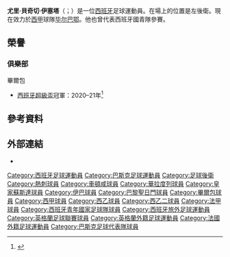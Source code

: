 {{noteTA
|G1=Football
|G2=uefa
|G3=EPL
|G4=laliga
|1=zh-hans:貝奇切;zh-hk:貝基捷;zh-tw:貝奇切;
|2=zh-hans:尤里;zh-hk:于列;zh-tw:尤里;
}}
{{Infobox football biography
| name = 尤里·貝奇切<br/>Yuri Berchiche
| image = Krasnodar-Real Sosiedad (10).jpg
| caption = 
| fullname = Yuri Berchiche Izeta
| birth_date = {{birth date and age|1990|2|10|df=y}}
| birth_place = {{ESP}}[[薩勞特斯|薩勞特斯]]
| height = 1.81m
| position = 左後衛
| currentclub = [[毕尔巴鄂竞技俱乐部|毕尔巴鄂]]
| clubnumber = 12
| youthyears1 = 2000–2004
| youthyears2 = 2004–2005
| youthyears3 = 2005–2007 
| youthyears4 = 2007–2009
| youthclubs1 = Antiguoko<ref>{{cite web|url=https://antiguoko.org/club-jugadores-relevantes/|title=Jugadores relevantes|trans_title=Relevant players|language=es|publisher=Antiguoko KE|accessdate=16 July 2017|archive-date=2017-10-05|archive-url=https://web.archive.org/web/20171005202021/http://antiguoko.org/club-jugadores-relevantes/|dead-url=no}}</ref>
| youthclubs2 = [[皇家蘇斯達|皇家蘇斯達]]
| youthclubs3 = [[毕尔巴鄂竞技俱乐部|毕尔巴鄂]]
| youthclubs4 = [[托特纳姆热刺足球俱乐部|热刺]]
| years1 = 2008–2010 
| years2 = 2009 
| years3 = 2009–2010 
| years4 = 2009–2010 
| years5 = 2010–2012
| years6 = 2012–2017
| years7 = 2012–2014
| years8 = 2017–2018
| years9 = 2018–
| clubs1 = [[托特纳姆热刺足球俱乐部|热刺]] 
| clubs2 = → [[車頓咸足球會|車頓咸]]
| clubs3 = → [[皇家巴利亞多利德足球俱樂部|巴利亞多利德B隊]]
| clubs4 = → [[皇家巴利亞多利德足球俱樂部|巴利亞多利德]]
| clubs5 = [[皇家伊伦联|皇家伊伦联]]
| clubs6 = [[皇家蘇斯達|皇家蘇斯達]]
| clubs7 = → [[埃瓦爾體育協會|埃瓦爾]]
| clubs8 = [[巴黎圣日耳曼足球俱乐部|巴黎圣日耳曼]]
| clubs9= [[毕尔巴鄂竞技俱乐部|毕尔巴鄂]]
| caps1 = 0   
| caps2 = 7   
| caps3 = 25 
| caps4 = 1   
| caps5 = 45
| caps6 = 77
| caps7 = 67
| caps8 = 22
| caps9 = 70
| goals1 = 0  
| goals2 = 0  
| goals3 = 0
| goals4 = 0  
| goals5 = 1
| goals6 = 3
| goals7 = 7
| goals8 = 2
| goals9 = 4
| nationalyears1 = 2006
| nationalyears2 = 2014–
| nationalteam1 = 西班牙U17
| nationalteam2 = [[巴斯克足球代表隊|巴斯克]]
| nationalcaps1 = 6  
| nationalcaps2 = 6
| nationalgoals1 = 0 
| nationalgoals2 = 0
| club-update = 2020年10月1日
| nationalteam-update = 2020年11月17日
}}
'''尤里·貝奇切·伊塞塔'''（{{lang-es|Yuri Berchiche Izeta}}；{{bd|1990年|2月10日}}）是一位[[西班牙|西班牙]]足球運動員。在場上的位置是左後衛。現在效力於[[西班牙足球甲级联赛|西甲]]球隊[[毕尔巴鄂竞技俱乐部|毕尔巴鄂]]。他也曾代表西班牙國青隊參賽。

== 榮譽 ==
=== 俱樂部 ===
;{{flagicon|ESP}} 畢爾包
* [[西班牙超級盃|西班牙超級盃]]冠軍：2020–21年<ref>{{cite news|url=https://www.marca.com/futbol/supercopa-espana/barcelona-vs-athletic/cronica/2021/01/17/60047a8f22601dac578b45e8.html|title=La Supercopa de Williams|trans-title=Williams' Supercup|newspaper=Marca|last=Carnerero|first=Fernando|language=es|date=2021-01-17|access-date=2021-01-17|archive-date=2021-01-31|archive-url=https://web.archive.org/web/20210131111934/https://www.marca.com/futbol/supercopa-espana/barcelona-vs-athletic/cronica/2021/01/17/60047a8f22601dac578b45e8.html|dead-url=no}}</ref>


==參考資料==
{{Reflist}}

==外部連結==
*{{Soccerway}}

{{畢爾包體育會球員名單}}

{{DEFAULTSORT:Berchiche, Yuri}}
[[Category:西班牙足球運動員|Category:西班牙足球運動員]]
[[Category:巴斯克足球運動員|Category:巴斯克足球運動員]]
[[Category:足球後衛|Category:足球後衛]]
[[Category:熱刺球員|Category:熱刺球員]]
[[Category:車頓咸球員|Category:車頓咸球員]]
[[Category:華拉度列球員|Category:華拉度列球員]]
[[Category:皇家蘇斯達球員|Category:皇家蘇斯達球員]]
[[Category:伊巴球員|Category:伊巴球員]]
[[Category:巴黎聖日門球員|Category:巴黎聖日門球員]]
[[Category:畢爾包球員|Category:畢爾包球員]]
[[Category:西甲球員|Category:西甲球員]]
[[Category:西乙球員|Category:西乙球員]]
[[Category:西乙二球員|Category:西乙二球員]]
[[Category:法甲球員|Category:法甲球員]]
[[Category:西班牙青年國家足球隊球員|Category:西班牙青年國家足球隊球員]]
[[Category:西班牙旅外足球運動員|Category:西班牙旅外足球運動員]]
[[Category:英格蘭足球聯賽球員|Category:英格蘭足球聯賽球員]]
[[Category:英格蘭外籍足球運動員|Category:英格蘭外籍足球運動員]]
[[Category:法國外籍足球運動員|Category:法國外籍足球運動員]]
[[Category:巴斯克足球代表隊球員|Category:巴斯克足球代表隊球員]]